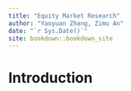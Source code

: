 ```yaml
--- 
title: "Equity Market Research"
author: "Yaoyuan Zhang, Zimu An"
date: "`r Sys.Date()`"
site: bookdown::bookdown_site
---
```


# Introduction

